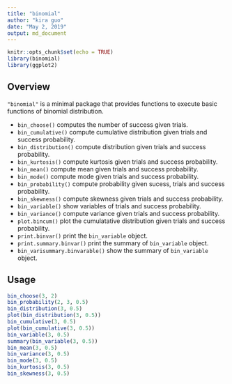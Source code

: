 ```yaml
---
title: "binomial"
author: "kira guo"
date: "May 2, 2019"
output: md_document
---
```


```r
knitr::opts_chunk$set(echo = TRUE)
library(binomial)
library(ggplot2)
```



## Overview

`"binomial"` is a minimal package 
that provides functions to execute basic functions of binomial distribution.

* `bin_choose()` computes the number of success given trials.
* `bin_cumulative()` compute cumulative distribution given trials and success probability.
* `bin_distribution()` compute distribution given trials and success probability.
* `bin_kurtosis()` compute kurtosis given trials and success probability.
* `bin_mean()` compute mean given trials and success probability.
* `bin_mode()` compute mode given trials and success probability.
* `bin_probability()` compute probability given sucess, trials and success probability.
* `bin_skewness()` compute skewness given trials and success probability.
* `bin_variable()` show variables of trials and success probability.
* `bin_variance()` compute variance given trials and success probability.
* `plot.bincum()` plot the cumulatative distribution given trials and success probability.
* `print.binvar()` print the `bin_variable` object.
* `print.summary.binvar()` print the summary of `bin_variable` object.
* `bin_varisummary.binvarable()` show the summary of `bin_variable` object.

## Usage
```r
bin_choose(3, 2)
bin_probability(2, 3, 0.5)
bin_distribution(3, 0.5)
plot(bin_distribution(3, 0.5))
bin_cumulative(3, 0.5)
plot(bin_cumulative(3, 0.5))
bin_variable(3, 0.5)
summary(bin_variable(3, 0.5))
bin_mean(3, 0.5)
bin_variance(3, 0.5)
bin_mode(3, 0.5)
bin_kurtosis(3, 0.5)
bin_skewness(3, 0.5)
```

